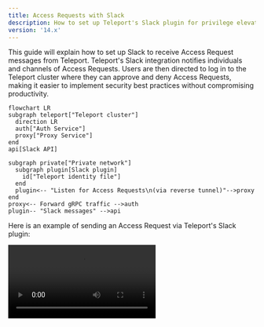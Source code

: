 ```yaml
---
title: Access Requests with Slack
description: How to set up Teleport's Slack plugin for privilege elevation approvals.
version: '14.x'
---
```


This guide will explain how to set up Slack to receive Access Request messages
from Teleport. Teleport's Slack integration notifies individuals and channels of
Access Requests. Users are then directed to log in to the Teleport cluster where
they can approve and deny Access Requests, making it easier to implement security
best practices without compromising productivity.

```mermaid
flowchart LR
subgraph teleport["Teleport cluster"]
  direction LR
  auth["Auth Service"]
  proxy["Proxy Service"]
end
api[Slack API]

subgraph private["Private network"]
  subgraph plugin[Slack plugin]
    id["Teleport identity file"]
  end 
  plugin<-- "Listen for Access Requests\n(via reverse tunnel)"-->proxy
end 
proxy<-- Forward gRPC traffic -->auth
plugin-- "Slack messages" -->api
```

Here is an example of sending an Access Request via Teleport's Slack plugin:

<video controls>
  <source src="../../../../../../assets/slack-789d16bd5d.mp4" type="video/mp4" />

  <source src="../../../../../../assets/slack-168e42cd25.webm" type="video/webm" />

  Your browser does not support the video tag.
</video>

## Prerequisites

<Tabs>
  <Tab title="Enterprise">
    - A running Teleport Enterprise cluster, including the Auth Service and Proxy Service. For
      details on how to set this up, see our Enterprise [Getting
      Started](/docs/ver/14.x/choose-an-edition/teleport-enterprise/introduction) guide.

    - The Enterprise `tctl` admin tool and `tsh` client tool version >= 14.0.0-dev,
      which you can download by visiting your [Teleport account](https://teleport.sh).

      ```code
      $ tctl version
      # Teleport Enterprise v14.0.0-dev go1.20

      $ tsh version
      # Teleport v14.0.0-dev go1.20
      ```
  </Tab>

  <Tab title="Teleport Enterprise Cloud">
    - A Teleport Enterprise Cloud account. If you do not have one, visit the [signup
      page](https://goteleport.com/signup/) to begin a free trial of Teleport Team
      and upgrade to Teleport Enterprise Cloud.

    - The `tctl` admin tool and `tsh` client tool version >= 13.2.0.
      To download these tools, visit the [Downloads](/docs/ver/14.x/choose-an-edition/teleport-cloud/downloads) page.

      ```code
      $ tctl version
      # Teleport Enterprise v13.2.0 go1.20

      $ tsh version
      # Teleport v13.2.0 go1.20
      ```
  </Tab>
</Tabs>

- Slack admin privileges to create an app and install it to your workspace. Your
  Slack profile must have the "Workspace Owner" or "Workspace Admin" banner
  below your profile picture.
- Either a Linux host or Kubernetes cluster where you will run the Slack plugin.

Make sure you can connect to Teleport. Log in to your cluster using `tsh`, then use `tctl`
remotely:

{/* Ignoring scope linting since we use this partial throughout the docs and
cannot guarantee that it will line up with a page's configured scopes*/}

{/*lint ignore scopes*/}

```code
$ tsh login --proxy=teleport.example.com --user=email@example.com
$ tctl status
# Cluster  teleport.example.com
# Version  14.0.0-dev
# CA pin   sha256:abdc1245efgh5678abdc1245efgh5678abdc1245efgh5678abdc1245efgh5678
```

You can run subsequent `tctl` commands in this guide on your local machine.

For full privileges, you can also run `tctl` commands on your Auth Service host.

{/*lint ignore scopes*/}

```code
$ tsh login --proxy=myinstance.teleport.sh --user=email@example.com
$ tctl status
# Cluster  myinstance.teleport.sh
# Version  13.2.0
# CA pin   sha256:sha-hash-here
```

You must run subsequent `tctl` commands in this guide on your local machine.

## Step 1/8. Define RBAC resources

Before you set up the Slack plugin, you will need to enable Role Access Requests
in your Teleport cluster.

For the purpose of this guide, we will define an `editor-requester` role, which
can request the built-in `editor` role, and an `editor-reviewer` role that can
review requests for the `editor` role.

Create a file called `editor-request-rbac.yaml` with the following content:

```yaml
kind: role
version: v5
metadata:
  name: editor-reviewer
spec:
  allow:
    review_requests:
      roles: ['editor']
---
kind: role
version: v5
metadata:
  name: editor-requester
spec:
  allow:
    request:
      roles: ['editor']
      thresholds:
        - approve: 1
          deny: 1
```

Create the roles you defined:

```code
$ tctl create -f editor-request-rbac.yaml
role 'editor-reviewer' has been created
role 'editor-requester' has been created
```

Allow yourself to review requests by users with the `editor-requester` role by
assigning yourself the `editor-reviewer` role.

Assign the `editor-reviewer` role to your Teleport user by running the following
commands, depending on whether you authenticate as a local Teleport user or via
the `github`, `saml`, or `oidc` authentication connectors:

<Tabs>
  <Tab title="Local User">
    Retrieve your local user's configuration resource:

    ```code
    $ tctl get users/$(tsh status -f json | jq -r '.active.username') > out.yaml
    ```

    Edit `out.yaml`, adding `editor-reviewer` to the list of existing roles:

    ```diff
      roles:
       - access
       - auditor
       - editor
    +  - editor-reviewer
    ```

    Apply your changes:

    ```code
    $ tctl create -f out.yaml
    ```
  </Tab>

  <Tab title="GitHub">
    Retrieve your `github`  configuration resource:

    ```code
    $ tctl get github/github --with-secrets > github.yaml
    ```

    Edit `github.yaml`, adding `editor-reviewer` to the
    `teams_to_roles` section. The team you will map to this role will depend on how
    you have designed your organization's RBAC, but it should be the smallest team
    possible within your organization. This team must also include your user.

    Here is an example:

    ```diff
      teams_to_roles:
        - organization: octocats
          team: admins
          roles:
            - access
    +       - editor-reviewer
    ```

    Apply your changes:

    ```code
    $ tctl create -f github.yaml
    ```

    <Warning>
      Note the `--with-secrets` flag in the `tctl get` command. This adds the value of
      `spec.signing_key_pair.private_key` to `github.yaml`. This is a sensitive value,
      so take precautions when creating this file and remove it after updating the resource.
    </Warning>
  </Tab>

  <Tab title="SAML">
    Retrieve your `saml`  configuration resource:

    ```code
    $ tctl get --with-secrets saml/mysaml > saml.yaml
    ```

    Edit `saml.yaml`, adding `editor-reviewer` to the
    `attributes_to_roles` section. The attribute you will map to this role will
    depend on how you have designed your organization's RBAC, but it should be the
    smallest group possible within your organization. This group must also include
    your user.

    Here is an example:

    ```diff
      attributes_to_roles:
        - name: "groups"
          value: "my-group"
          roles:
            - access
    +       - editor-reviewer
    ```

    Apply your changes:

    ```code
    $ tctl create -f saml.yaml
    ```

    <Warning>
      Note the `--with-secrets` flag in the `tctl get` command. This adds the value of
      `spec.signing_key_pair.private_key` to `saml.yaml`. This is a sensitive value,
      so take precautions when creating this file and remove it after updating the resource.
    </Warning>
  </Tab>

  <Tab title="OIDC">
    Retrieve your `oidc`  configuration resource:

    ```code
    $ tctl get oidc/myoidc --with-secrets > oidc.yaml
    ```

    Edit `oidc.yaml`, adding `editor-reviewer` to the
    `claims_to_roles` section. The claim you will map to this role will depend on
    how you have designed your organization's RBAC, but it should be the smallest
    group possible within your organization. This group must also include your
    user.

    Here is an example:

    ```diff
      claims_to_roles:
        - name: "groups"
          value: "my-group"
          roles:
            - access
    +       - editor-reviewer
    ```

    Apply your changes:

    ```code
    $ tctl create -f oidc.yaml
    ```

    <Warning>
      Note the `--with-secrets` flag in the `tctl get` command. This adds the value of
      `spec.signing_key_pair.private_key` to `oidc.yaml`. This is a sensitive value,
      so take precautions when creating this file and remove it after updating the resource.
    </Warning>
  </Tab>
</Tabs>

Log out of your Teleport cluster and log in again to assume the new role.

Create a user called `myuser` who has the `editor-requester` role. This user
cannot edit your cluster configuration unless they request the `editor` role:

```code
$ tctl users add myuser --roles=editor-requester 
```

`tctl` will print an invitation URL to your terminal. Visit the URL and log in
as `myuser` for the first time, registering credentials as configured for your
Teleport cluster.

Later in this guide, you will have `myuser` request the `editor` role so you can
review the request using the Teleport plugin.

## Step 2/8. Install the Teleport Slack plugin

We currently only provide `linux-amd64` binaries. You can also compile these
plugins from source. You can run the plugin from a remote host or your local
development machine.

<Tip>
  We recommend installing Teleport plugins on the same host as the Teleport
  Proxy Service. This is an ideal location as plugins have a low memory footprint
  and will require access to both the public internet and the Teleport Auth Service.
</Tip>

<Tabs>
  <Tab title="Download">
    ```code
    $ curl -L -O https://get.gravitational.com/teleport-access-slack-v14.0.0-dev-linux-amd64-bin.tar.gz
    $ tar -xzf teleport-access-slack-v14.0.0-dev-linux-amd64-bin.tar.gz
    $ ./teleport-access-slack/install
    ```

    Make sure the binary is installed:

    ```code
    $ teleport-slack version
    teleport-slack v12.1.1 git:teleport-slack-v12.1.1-fffffffff go1.20
    ```
  </Tab>

  <Tab title="From Source">
    To install from source you need `git` and `go` >= 1.20
    installed.

    ```code
    # Check out the teleport-plugins repository
    $ git clone https://github.com/gravitational/teleport-plugins.git
    $ cd teleport-plugins/access/slack
    $ make
    ```

    Place the `teleport-slack` binary into an appropriate location
    within the system's `PATH`, e.g., `/usr/local/bin`:

    ```code
    $ mv ./build/teleport-slack /usr/local/bin
    ```

    Make sure the binary is installed:

    ```code
    $ teleport-slack version
    teleport-slack v12.1.1 git:teleport-slack-v12.1.1-fffffffff go1.20
    ```
  </Tab>

  <Tab title="Helm Chart">
    To allow Helm to install charts that are hosted in the Teleport Helm repository, use `helm repo add`:

    ```code
    $ helm repo add teleport https://charts.releases.teleport.dev
    ```

    To update the cache of charts from the remote repository, run `helm repo update`:

    ```code
    $ helm repo update
    ```
  </Tab>
</Tabs>

## Step 3/8. Create a user and role for the plugin

Teleport's Access Request plugins authenticate to your Teleport cluster as a
user with permissions to list and read Access Requests. This way, plugins can
retrieve Access Requests from the Teleport Auth Service and present them to
reviewers.

Define a user and role called `access-plugin` by adding the following content to
a file called `access-plugin.yaml`:

```yaml
kind: role
version: v5
metadata:
  name: access-plugin
spec:
  allow:
    rules:
      - resources: ['access_request']
        verbs: ['list', 'read']
      - resources: ['access_plugin_data']
        verbs: ['update']
---
kind: user
metadata:
  name: access-plugin
spec:
  roles: ['access-plugin']
version: v2
```

Create the user and role:

```code
$ tctl create -f access-plugin.yaml
```

As with all Teleport users, the Teleport Auth Service authenticates the
`access-plugin` user by issuing short-lived TLS credentials. In this case, we
will need to request the credentials manually by *impersonating* the
`access-plugin` role and user.

If you are using `tctl` from the Auth
Service host, you will already have impersonation privileges.

To grant your user impersonation privileges for `access-plugin`, define a role
called `access-plugin-impersonator` by pasting the following YAML document into
a file called `access-plugin-impersonator.yaml`:

```yaml
kind: role
version: v5
metadata:
  name: access-plugin-impersonator
spec:
  allow:
    impersonate:
      roles:
      - access-plugin
      users:
      - access-plugin
```

Create the `access-plugin-impersonator` role:

```code
$ tctl create -f access-plugin-impersonator.yaml
```

Assign the `access-plugin-impersonator` role to your Teleport user by running the following
commands, depending on whether you authenticate as a local Teleport user or via
the `github`, `saml`, or `oidc` authentication connectors:

<Tabs>
  <Tab title="Local User">
    Retrieve your local user's configuration resource:

    ```code
    $ tctl get users/$(tsh status -f json | jq -r '.active.username') > out.yaml
    ```

    Edit `out.yaml`, adding `access-plugin-impersonator` to the list of existing roles:

    ```diff
      roles:
       - access
       - auditor
       - editor
    +  - access-plugin-impersonator
    ```

    Apply your changes:

    ```code
    $ tctl create -f out.yaml
    ```
  </Tab>

  <Tab title="GitHub">
    Retrieve your `github`  configuration resource:

    ```code
    $ tctl get github/github --with-secrets > github.yaml
    ```

    Edit `github.yaml`, adding `access-plugin-impersonator` to the
    `teams_to_roles` section. The team you will map to this role will depend on how
    you have designed your organization's RBAC, but it should be the smallest team
    possible within your organization. This team must also include your user.

    Here is an example:

    ```diff
      teams_to_roles:
        - organization: octocats
          team: admins
          roles:
            - access
    +       - access-plugin-impersonator
    ```

    Apply your changes:

    ```code
    $ tctl create -f github.yaml
    ```

    <Warning>
      Note the `--with-secrets` flag in the `tctl get` command. This adds the value of
      `spec.signing_key_pair.private_key` to `github.yaml`. This is a sensitive value,
      so take precautions when creating this file and remove it after updating the resource.
    </Warning>
  </Tab>

  <Tab title="SAML">
    Retrieve your `saml`  configuration resource:

    ```code
    $ tctl get --with-secrets saml/mysaml > saml.yaml
    ```

    Edit `saml.yaml`, adding `access-plugin-impersonator` to the
    `attributes_to_roles` section. The attribute you will map to this role will
    depend on how you have designed your organization's RBAC, but it should be the
    smallest group possible within your organization. This group must also include
    your user.

    Here is an example:

    ```diff
      attributes_to_roles:
        - name: "groups"
          value: "my-group"
          roles:
            - access
    +       - access-plugin-impersonator
    ```

    Apply your changes:

    ```code
    $ tctl create -f saml.yaml
    ```

    <Warning>
      Note the `--with-secrets` flag in the `tctl get` command. This adds the value of
      `spec.signing_key_pair.private_key` to `saml.yaml`. This is a sensitive value,
      so take precautions when creating this file and remove it after updating the resource.
    </Warning>
  </Tab>

  <Tab title="OIDC">
    Retrieve your `oidc`  configuration resource:

    ```code
    $ tctl get oidc/myoidc --with-secrets > oidc.yaml
    ```

    Edit `oidc.yaml`, adding `access-plugin-impersonator` to the
    `claims_to_roles` section. The claim you will map to this role will depend on
    how you have designed your organization's RBAC, but it should be the smallest
    group possible within your organization. This group must also include your
    user.

    Here is an example:

    ```diff
      claims_to_roles:
        - name: "groups"
          value: "my-group"
          roles:
            - access
    +       - access-plugin-impersonator
    ```

    Apply your changes:

    ```code
    $ tctl create -f oidc.yaml
    ```

    <Warning>
      Note the `--with-secrets` flag in the `tctl get` command. This adds the value of
      `spec.signing_key_pair.private_key` to `oidc.yaml`. This is a sensitive value,
      so take precautions when creating this file and remove it after updating the resource.
    </Warning>
  </Tab>
</Tabs>

Log out of your Teleport cluster and log in again to assume the new role.

You will now be able to generate signed certificates for the `access-plugin`
role and user.

## Step 4/8. Export the access plugin identity

Like all Teleport users, `access-plugin` needs signed credentials in
order to connect to your Teleport cluster. You will use the `tctl auth sign`
command to request these credentials for your plugin.

The following `tctl auth sign` command impersonates the `access-plugin` user,
generates signed credentials, and writes an identity file to the local
directory:

```code
$ tctl auth sign --user=access-plugin --out=auth.pem
```

The plugin connects to the Teleport Auth Service's gRPC endpoint over TLS.

The identity file, `auth.pem`, includes both TLS and SSH credentials. The plugin
uses the SSH credentials to connect to the Proxy Service, which establishes a
reverse tunnel connection to the Auth Service. The plugin uses this reverse
tunnel, along with your TLS credentials, to connect to the Auth Service's gRPC
endpoint.

You will refer to this file later when configuring the plugin.

<Note>
  By default, `tctl auth sign` produces certificates with a relatively short
  lifetime. For production deployments, we suggest using [Machine
  ID](/docs/ver/14.x/machine-id/introduction) to programmatically issue and renew
  certificates for your plugin. See our Machine ID [getting started
  guide](/docs/ver/14.x/machine-id/getting-started) to learn more.

  Note that you cannot issue certificates that are valid longer than your existing credentials.
  For example, to issue certificates with a 1000-hour TTL, you must be logged in with a session that is
  valid for at least 1000 hours. This means your user must have a role allowing
  a `max_session_ttl` of at least 1000 hours, and you must specify a `--ttl`
  when logging in:

  ```code
  $ tsh login --proxy=teleport.example.com --ttl=1001h
  ```
</Note>

The rest of this guide assumes that you have placed any files generated by this
command into `/var/lib/teleport/plugins/slack` for later reference when
configuring the plugin:

```code
# create a data directory to hold certificate files for the plugin.
$ sudo mkdir -p /var/lib/teleport/plugins/slack
$ sudo mv auth.* /var/lib/teleport/plugins/slack
```

## Step 5/8. Register a Slack app

The Access Request plugin for Slack receives Access Request events from the
Teleport Auth Service, formats them into Slack messages, and sends them to the
Slack API to post them in your workspace. For this to work, you must register a
new app with the Slack API.

### Create your app

Visit [https://api.slack.com/apps](https://api.slack.com/apps) to create a new
Slack app. Click "Create an App", then "From scratch". Fill in the form as shown
below:

![Create Slack App](../../../../../../assets/Create-a-Slack-App-ee24822a33.png)

The "App Name" should be "Teleport". Click the "Development Slack Workspace"
dropdown and choose the workspace where you would like to see Access Request
messages.

### Generate an OAuth token with scopes

Next, configure your application to authenticate to the Slack API. We will do
this by generating an OAuth token that the plugin will present to the Slack API.

We will restrict the plugin to the narrowest possible permissions by using OAuth
scopes. The Slack plugin needs to post messages to your workspace. It also needs
to read usernames and email addresses in order to direct Access Request
notifications from the Auth Service to the appropriate Teleport users in Slack.

After creating your app, the Slack website will open a console where you can
specify configuration options. On the sidebar menu under "Features", click
"OAuth & Permissions".

Scroll to the "Scopes" section and click "Add an OAuth Scope" for each of the
following scopes:

- `chat:write`
- `incoming-webhook`
- `users:read`
- `users:read.email`

The result should look like this:

![API Scopes](../../../../../../assets/api-scopes-49ae0afd3c.png)

After you have configured scopes for your plugin, scroll back to the top of the
OAuth & Permissions page, find the "OAuth Tokens for Your Workspace" section,
and click "Install to Workspace". You will see a summary of the permission you
configured for the Slack plugin earlier.

In "Where should Teleport post?", choose "Slackbot" as the default channel the
plugin will post to. The plugin will post here when sending direct messages.
Later in this guide, we will configure the plugin to post in other channels as
well.

After submitting this form, you will see an OAuth token in the "OAuth &
Permissions" tab under "Tokens for Your Workspace":

![OAuth Tokens](../../../../../../assets/OAuth-ab2b4b7547.png)

You will use this token later when configuring the Slack plugin.

## Step 6/8. Configure the Teleport Slack plugin

At this point, the Teleport Slack plugin has the credentials it needs to
communicate with your Teleport cluster and the Slack API. In this step, you will
configure the Slack plugin to use these credentials. You will also configure the
plugin to notify the right Slack channels when it receives an Access Request
update.

### Create a config file

<Tabs>
  <Tab title="Executable">
    The Teleport Slack plugin uses a config file in TOML format. Generate a
    boilerplate config by running the following command (the plugin will not run
    unless the config file is in `/etc/teleport-slack.toml`):

    ```code
    $ teleport-slack configure | sudo tee /etc/teleport-slack.toml > /dev/null
    ```

    This should result in a config file like the one below:

    ```toml
    # Example Slack plugin configuration TOML file

    [teleport]

    # Teleport Auth/Proxy Server address.
    # addr = "example.com:3025"
    #
    # Should be port 3025 for Auth Server and 3080 or 443 for Proxy.
    # For Teleport Cloud, should be in the form "your-account.teleport.sh:443".

    # Credentials generated with `tctl auth sign`.
    #
    # When using --format=file:
    # identity = "/var/lib/teleport/plugins/slack/auth_id"    # Identity file
    #
    # When using --format=tls:
    # client_key = "/var/lib/teleport/plugins/slack/auth.key" # Teleport TLS secret key
    # client_crt = "/var/lib/teleport/plugins/slack/auth.crt" # Teleport TLS certificate
    # root_cas = "/var/lib/teleport/plugins/slack/auth.cas"   # Teleport CA certs

    [slack]
    # Slack Bot OAuth token
    # You can also use an absolute path to a token file, e.g., 
    # "/var/lib/teleport/token"
    token = "xoxb-11xx"

    [role_to_recipients]
    # Map roles to recipients.
    #
    # Provide slack user_email/channel recipients for access requests for specific roles. 
    # role.suggested_reviewers will automatically be treated as additional email recipients.
    # "*" must be provided to match non-specified roles.
    #
    # "dev" = "devs-slack-channel"
    # "*" = ["admin@email.com", "admin-slack-channel"]

    [log]
    output = "stderr" # Logger output. Could be "stdout", "stderr" or "/var/lib/teleport/slack.log"
    severity = "INFO" # Logger severity. Could be "INFO", "ERROR", "DEBUG" or "WARN".

    ```
  </Tab>

  <Tab title="Helm Chart">
    The Slack Helm Chart uses a YAML values file to configure the plugin.
    On your local workstation, create a file called `teleport-slack-helm.yaml`
    based on the following example:

    ```toml
    teleport: {}
      # Teleport HTTPS Proxy Web Address, for Teleport Enterprise Cloud should be in the form "your-account.teleport.sh:443"
      address: "teleport.example.com:443"
      # Secret containing identity
      identitySecretName: teleport-plugin-slack-identity

    slack:
      token: "xoxb-11xx"  # Slack Bot OAuth token

    # Mapping from role to recipients
    roleToRecipients: []
      # "dev": "devs-slack-channel"
      # "*": ["admin@email.com", "admin-slack-channel"]

    ```
  </Tab>
</Tabs>

### Edit the config file

Open the configuration file created for the Teleport Slack plugin and update the following fields:

**`[teleport]`**

The Slack plugin uses this section to connect to your Teleport cluster:

<Tabs>
  <Tab title="Executable">
    **`addr`**: Include the hostname and HTTPS port of your Teleport Proxy Service
    or Teleport Enterprise Cloud tenant (e.g., `teleport.example.com:443` or
    `mytenant.teleport.sh:443`).

    **`identity`**: Fill this in with the path to the identity file you exported
    earlier.

    **`client_key`**, **`client_crt`**, **`root_cas`**: Comment these out, since we
    are not using them in this configuration.
  </Tab>

  <Tab title="Helm Chart">
    **`address`**: Include the hostname and HTTPS port of your Teleport Proxy Service
    or Teleport Enterprise Cloud tenant (e.g., `teleport.example.com:443` or
    `mytenant.teleport.sh:443`).

    **`identitySecretName`**: Fill in the `identitySecretName` field with the name
    of the Kubernetes secret you created earlier.
  </Tab>
</Tabs>

**`[slack]`**

`token`: Open [`https://api.slack.com/apps`](https://api.slack.com/apps), find
the Slack app you created earlier, navigate to the "OAuth & Permissions" tab,
copy the "Bot User OAuth Token", and paste it into this field.

**`[role_to_recipients]`**

The `role_to_recipients` map configure the channels that the Slack plugin will
notify when a user requests access to a specific role. When the Slack plugin
receives an Access Request from the Auth Service, it will look up the role being
requested and identify the Slack channels to notify.

<Tabs>
  <Tab title="Executable">
    Here is an example of a `role_to_recipients` map:

    ```toml
    [role_to_recipients]
    "*" = "admin-slack-channel"
    "dev" = ["dev-slack-channel", "admin-slack-channel"]
    "dba" = "alex@gmail.com"
    ```
  </Tab>

  <Tab title="Helm Chart">
    In our Helm chart, the `role_to_recipients` field is called `roleToRecipients`
    and uses the following format:

    ```yaml
    roleToRecipients:
      "*": "admin-slack-channel"
      "dev":
        - "dev-slack-channel"
        - "admin-slack-channel"
      "dba": "alex@gmail.com"
    ```
  </Tab>
</Tabs>

In the `role_to_recipients` map, each key is the name of a Teleport role. Each
value configures the Slack channel (or channels) to notify. The value can be a
single string or an array of strings. Each string must be either the name of a
Slack channel (including a user's direct message channel) or the email address
of a Slack user. If the recipient is an email address, the Slack plugin will
use that email address to look up a direct message channel.

The `role_to_recipients` map must also include an entry for `"*"`, which the
plugin looks up if no other entry matches a given role name. In the example
above, requests for roles aside from `dev` and `dba` will notify the
`admin-slack-channel` channel.

<Accordion title="Suggested reviewers">
  Users can suggest reviewers when they create an Access Request, e.g.,:

  ```code
  $ tsh request create --roles=dbadmin --reviewers=alice@example.com,ivan@example.com
  ```

  If an Access Request includes suggested reviewers, the Slack plugin will add
  these to the list of channels to notify. If a suggested reviewer is an email
  address, the plugin will look up the the direct message channel for that
  address and post a message in that channel.
</Accordion>

Configure the Slack plugin to notify you when a user requests the `editor` role
by adding the following to your `role_to_recipients` config (replace
`TELEPORT_USERNAME` with the user you assigned the `editor-reviewer` role
earlier):

<Tabs>
  <Tab title="Executable">
    ```toml
    [role_to_recipients]
    "*" = "access-requests"
    "editor" = "TELEPORT_USERNAME"
    ```
  </Tab>

  <Tab title="Helm Chart">
    ```yaml
    roleToRecipients:
      "*": "access-requests"
      "editor": "TELEPORT_USERNAME"
    ```
  </Tab>
</Tabs>

Either create an `access-requests` channel in your Slack workspace or rename the
value of the `"*"` key to an existing channel.

### Invite your Slack app

Once you have configured the channels that the Slack plugin will notify when it
receives an Access Request, you will need to ensure that the plugin can post in
those channels.

You have already configured the plugin to send direct messages as Slackbot. For
any other channel you mention in your `role_to_recipients` map, you will need
to invite the plugin to that channel. Navigate to each channel and enter `/invite
@teleport` in the message box.

## Step 7/8. Test your Slack app

Once Teleport is running, you've created the Slack app, and the plugin is
configured, you can now run the plugin and test the workflow.

<Tabs>
  <Tab title="Executable">
    Start the plugin:

    ```code
    $ teleport-slack start
    ```

    If everything works fine, the log output should look like this:

    ```code
    $ teleport-slack start
    INFO   Starting Teleport Access Slack Plugin 7.2.1: slack/app.go:80
    INFO   Plugin is ready slack/app.go:101
    ```
  </Tab>

  <Tab title="Helm Chart">
    Install the plugin:

    ```code
    $ helm upgrade --install teleport-plugin-slack teleport/teleport-plugin-slack --values teleport-slack-helm.yaml
    ```

    To inspect the plugin's logs, use the following command:

    ```code
    $ kubectl logs deploy/teleport-plugin-slack
    ```

    Debug logs can be enabled by setting `log.severity` to `DEBUG` in
    `teleport-slack-helm.yaml` and executing the `helm upgrade ...` command
    above again. Then you can restart the plugin with the following command:

    ```code
    $ kubectl rollout restart deployment teleport-plugin-slack
    ```
  </Tab>
</Tabs>

Create an Access Request and check if the plugin works as expected with the
following steps.

### Create an Access Request

<Tabs>
  <Tab title="As an Admin">
    A Teleport admin can create an Access Request for another user with `tctl`:

    ```code
    $ tctl request create myuser --roles=editor
    ```
  </Tab>

  <Tab title="As a User">
    Users can use `tsh` to create an Access Request and log in with approved roles:

    ```code
    $ tsh request create --roles=editor
    Seeking request approval... (id: 8f77d2d1-2bbf-4031-a300-58926237a807)
    ```
  </Tab>

  <Tab title="From the Web UI">
    Users can request access using the Web UI by visiting the "Access Requests"
    tab and clicking "New Request":

    ![Creating an Access Request using the Web UI](../../../../../../assets/request-access-989f648dce.png)
  </Tab>
</Tabs>

The user you configured earlier to review the request should receive a direct
message from "Teleport" in Slack allowing them to visit a link in the Teleport
Web UI and either approve or deny the request.

### Resolve the request

Once you receive an Access Request message, click the link to visit Teleport and
approve or deny the request:

![Reviewing a request](../../../../../../assets/review-request-a35de046df.png)

<Accordion title="Reviewing from the command line">
  You can also review an Access Request from the command line:

  <Tabs>
    <Tab title="As an Admin">
      ```code
      # Replace REQUEST_ID with the id of the request
      $ tctl request approve REQUEST_ID
      $ tctl request deny REQUEST_ID
      ```
    </Tab>

    <Tab title="As a User">
      ```code
      # Replace REQUEST_ID with the id of the request
      $ tsh request review --approve REQUEST_ID
      $ tsh request review --deny REQUEST_ID
      ```
    </Tab>
  </Tabs>
</Accordion>

Once the request is resolved, the Slack bot will add an emoji reaction of ✅ or
❌ to the Slack message for the Access Request, depending on whether the request
was approved or denied.

<Note>
  When the Slack plugin posts an Access Request notification to a channel, anyone
  with access to the channel can view the notification and follow the link. While
  users must be authorized via their Teleport roles to review Access Requests, you
  should still check the Teleport audit log to ensure that the right users are
  reviewing the right requests.

  When auditing Access Request reviews, check for events with the type `Access
  Request Reviewed` in the Teleport Web UI and `access_request.review` if reviewing the audit log on the
  Auth Service host.
</Note>

## Step 8/8. Set up systemd

This section is only relevant if you are running the Teleport Slack plugin on a
Linux host.

In production, we recommend starting the Teleport plugin daemon via an init
system like systemd.  Here's the recommended Teleport plugin service unit file
for systemd:

```ini
[Unit]
Description=Teleport Slack Plugin
After=network.target

[Service]
Type=simple
Restart=on-failure
ExecStart=/usr/local/bin/teleport-slack start --config=/etc/teleport-slack.toml
ExecReload=/bin/kill -HUP $MAINPID
PIDFile=/run/teleport-slack.pid

[Install]
WantedBy=multi-user.target
```

Save this as `teleport-slack.service` in either `/usr/lib/systemd/system/` or
another [unit file load
path](https://www.freedesktop.org/software/systemd/man/systemd.unit.html#Unit%20File%20Load%20Path)
supported by systemd.

Enable and start the plugin:

```code
$ sudo systemctl enable teleport-slack
$ sudo systemctl start teleport-slack
```

## Next steps

- Read our guides to configuring [Resource Access
  Requests](/docs/ver/14.x/access-controls/access-requests/resource-requests) and [Role Access
  Requests](/docs/ver/14.x/access-controls/access-requests/role-requests) so you can get the most out
  of your Access Request plugins.

## Feedback

If you have any issues with this plugin, please create a GitHub issue in our [`gravitational/teleport-plugins`](https://github.com/gravitational/teleport-plugins/issues/new) repo.
